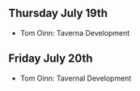 ==Thursday July 19th==

* Tom Oinn: Taverna Development

==Friday July 20th==

* Tom Oinn: Tavernal Development
